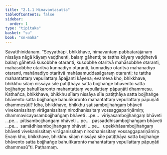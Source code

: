 ```yaml
---
title: "2.1.1 Himavantasutta"
tableOfContents: false
sidebar:
  order: 1
type: "tipitaka"
basket: "su"
book: "sn-maha"
---
```



<DynamicBreadcrumb />

<Division number="182" book="sn-maha">

<Paragraph number="364" book="sn-maha">
Sāvatthinidānaṃ. “Seyyathāpi, bhikkhave, himavantaṃ pabbatarājānaṃ nissāya nāgā kāyaṃ vaḍḍhenti, balaṃ gāhenti; te tattha kāyaṃ vaḍḍhetvā balaṃ gāhetvā kusobbhe otaranti, kusobbhe otaritvā mahāsobbhe otaranti, mahāsobbhe otaritvā kunnadiyo otaranti, kunnadiyo otaritvā mahānadiyo otaranti, mahānadiyo otaritvā mahāsamuddasāgaraṃ otaranti; te tattha mahantattaṃ vepullattaṃ āpajjanti kāyena; evameva kho, bhikkhave, bhikkhu sīlaṃ nissāya sīle patiṭṭhāya satta bojjhaṅge bhāvento satta bojjhaṅge bahulīkaronto mahantattaṃ vepullattaṃ pāpuṇāti dhammesu. Kathañca, bhikkhave, bhikkhu sīlaṃ nissāya sīle patiṭṭhāya satta bojjhaṅge bhāvento satta bojjhaṅge bahulīkaronto mahantattaṃ vepullattaṃ pāpuṇāti dhammesūti? Idha, bhikkhave, bhikkhu satisambojjhaṅgaṃ bhāveti vivekanissitaṃ virāganissitaṃ nirodhanissitaṃ vossaggapariṇāmiṃ; dhammavicayasambojjhaṅgaṃ bhāveti …pe…  vīriyasambojjhaṅgaṃ bhāveti …pe…  pītisambojjhaṅgaṃ bhāveti …pe…  passaddhisambojjhaṅgaṃ bhāveti …pe…  samādhisambojjhaṅgaṃ bhāveti …pe…  upekkhāsambojjhaṅgaṃ bhāveti vivekanissitaṃ virāganissitaṃ nirodhanissitaṃ vossaggapariṇāmiṃ. Evaṃ kho, bhikkhave, bhikkhu sīlaṃ nissāya sīle patiṭṭhāya satta bojjhaṅge bhāvento satta bojjhaṅge bahulīkaronto mahantattaṃ vepullattaṃ pāpuṇāti dhammesū”ti.

</Paragraph>
</Division>

<Paragraph number="365" type="center" book="sn-maha">
Paṭhamaṃ.
</Paragraph>